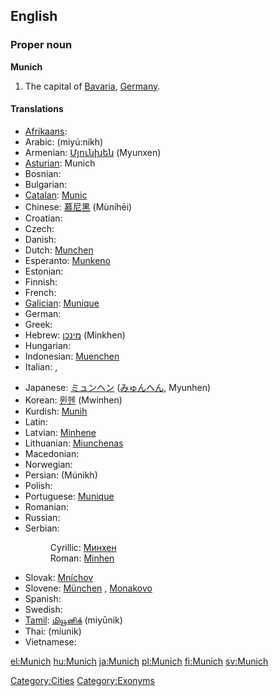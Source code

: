 ==English==
{{wikipedia}}

===Proper noun===
'''Munich'''

# The capital of [[Bavaria]], [[Germany]].

====Translations====
{{trans-top|capital of Bavaria}}
* [[Afrikaans]]: {{t-|af|München|xs=Afrikaans}}
* Arabic: {{Arab|[[ميونخ]]}} (miyú:nikh)
* Armenian: [[Մյունխեն]] (Myunxen)
* [[Asturian]]: Munich
* Bosnian: {{t-|bs|Minhen|m}}
* Bulgarian: {{t+|bg|Мюнхен|m|tr=Mjúnkhen|sc=Cyrl}}
* [[Catalan]]: [[Munic]]
* Chinese: [[慕尼黑]] (Mùníhēi)
* Croatian: {{t-|hr|Minhen|m}}
* Czech: {{t-|cs|Mnichov|m}}
* Danish: {{t-|da|München}}
* Dutch: [[Munchen]]
* Esperanto: [[Munkeno]]
* Estonian: {{t-|et|München}}
* Finnish: {{t+|fi|München}}
* French: {{t-|fr|Munich}}
* [[Galician]]: [[Munique]]
* German: {{t+|de|München|n}}
* Greek: {{t+|el|Μόναχο|n|tr=mónaxo|sc=Grek}}
* Hebrew: [[מינכן]] (Minkhen)
* Hungarian: {{t+|hu|München}}
* Indonesian: [[Muenchen]]
* Italian: {{t-|it|Monaco|f}}, {{t+|it|Monaco di Baviera|f}}
{{trans-mid}}
* Japanese: [[ミュンヘン]] ([[みゅんへん]], Myunhen)
* Korean: [[뮌헨]] (Mwinhen)
* Kurdish: [[Munih]]
* Latin: {{t-|la|Monachium}}
* Latvian: [[Minhene]]
* Lithuanian: [[Miunchenas]]
* Macedonian: {{t-|mk|Минхен|tr=Mínhen|sc=Cyrl}}
* Norwegian: {{t+|no|München}}
* Persian: {{fa-Arab|[[مونیخ]]}} (Múnikh)
* Polish: {{t+|pl|Monachium|m}}
* Portuguese: [[Munique]] {{m}}
* Romanian: {{t-|ro|München}}
* Russian: {{t-|ru|Мюнхен|m|tr=Mjúnxen|sc=Cyrl}}
* Serbian:
*: Cyrillic: [[Минхен#Serbian|Минхен]] {{m}}
*: Roman: [[Minhen#Serbian|Minhen]] {{m}}
* Slovak: [[Mníchov]] {{m}}
* Slovene: [[München]] {{m}}, [[Monakovo]] {{n}}
* Spanish: {{t+|es|Múnich|m}}
* Swedish: {{t+|sv|München}}
* [[Tamil]]: [[மியூனிக்]] (miyūnik)
* Thai: {{Thai|[[มิวนิก]]}} (míunik)
* Vietnamese: {{t-|vi|München|xs=Vietnamese}}
{{trans-bottom}}

[[Category:Cities]]
[[Category:Exonyms]]

[[el:Munich]]
[[hu:Munich]]
[[ja:Munich]]
[[pl:Munich]]
[[fi:Munich]]
[[sv:Munich]]